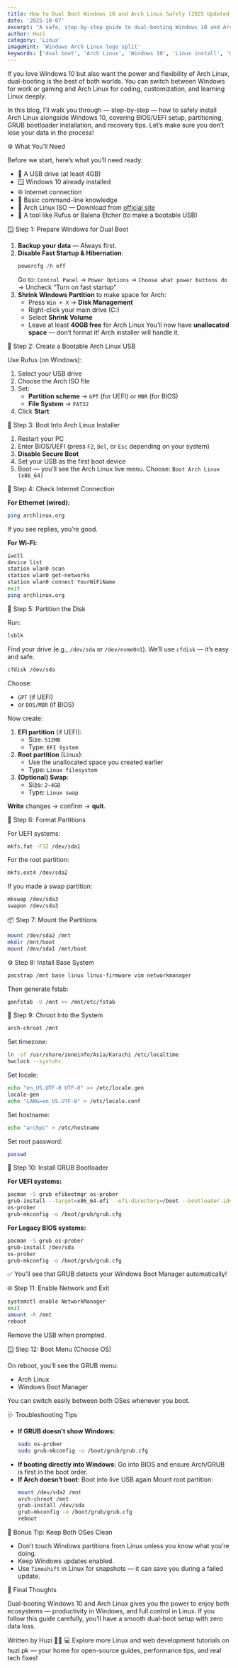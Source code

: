 ```yaml
---
title: How to Dual Boot Windows 10 and Arch Linux Safely (2025 Updated Guide)
date: '2025-10-07'
excerpt: "A safe, step-by-step guide to dual-booting Windows 10 and Arch Linux in 2025. Learn to partition your drive, install GRUB correctly, and troubleshoot boot issues without losing your data."
author: Huzi
category: 'Linux'
imageHint: 'Windows Arch Linux logo split'
keywords: ['dual boot', 'Arch Linux', 'Windows 10', 'Linux install', 'GRUB', 'partitioning', 'UEFI']
---
```

If you love Windows 10 but also want the power and flexibility of Arch Linux, dual-booting is the best of both worlds. You can switch between Windows for work or gaming and Arch Linux for coding, customization, and learning Linux deeply.

In this blog, I’ll walk you through — step-by-step — how to safely install Arch Linux alongside Windows 10, covering BIOS/UEFI setup, partitioning, GRUB bootloader installation, and recovery tips.
Let’s make sure you don’t lose your data in the process!

⚙️ What You’ll Need

Before we start, here’s what you’ll need ready:

*   💽 A USB drive (at least 4GB)
*   🪟 Windows 10 already installed
*   🌐 Internet connection
*   🧠 Basic command-line knowledge
*   📀 Arch Linux ISO — Download from [official site](https://archlinux.org/download/)
*   🧰 A tool like Rufus or Balena Etcher (to make a bootable USB)

🪟 Step 1: Prepare Windows for Dual Boot

1.  **Backup your data** — Always first.
2.  **Disable Fast Startup & Hibernation**:
    ```powershell
    powercfg /h off
    ```
    Go to:
    `Control Panel` → `Power Options` → `Choose what power buttons do` → Uncheck “Turn on fast startup”
3.  **Shrink Windows Partition** to make space for Arch:
    *   Press `Win + X` → **Disk Management**
    *   Right-click your main drive (C:)
    *   Select **Shrink Volume**
    *   Leave at least **40GB free** for Arch Linux
    You’ll now have **unallocated space** — don’t format it!
    Arch installer will handle it.

🧭 Step 2: Create a Bootable Arch Linux USB

Use Rufus (on Windows):
1.  Select your USB drive
2.  Choose the Arch ISO file
3.  Set:
    *   **Partition scheme** → `GPT` (for UEFI) or `MBR` (for BIOS)
    *   **File System** → `FAT32`
4.  Click **Start**

🧰 Step 3: Boot Into Arch Linux Installer

1.  Restart your PC
2.  Enter BIOS/UEFI (press `F2`, `Del`, or `Esc` depending on your system)
3.  **Disable Secure Boot**
4.  Set your USB as the first boot device
5.  Boot — you’ll see the Arch Linux live menu. Choose:
    `Boot Arch Linux (x86_64)`

💽 Step 4: Check Internet Connection

**For Ethernet (wired):**
```bash
ping archlinux.org
```
If you see replies, you’re good.

**For Wi-Fi:**
```bash
iwctl
device list
station wlan0 scan
station wlan0 get-networks
station wlan0 connect YourWiFiName
exit
ping archlinux.org
```

🧱 Step 5: Partition the Disk

Run:
```bash
lsblk
```
Find your drive (e.g., `/dev/sda` or `/dev/nvme0n1`).
We’ll use `cfdisk` — it’s easy and safe.
```bash
cfdisk /dev/sda
```
Choose:
*   `GPT` (if UEFI)
*   or `DOS/MBR` (if BIOS)

Now create:
1.  **EFI partition** (if UEFI):
    *   Size: `512MB`
    *   Type: `EFI System`
2.  **Root partition** (Linux):
    *   Use the unallocated space you created earlier
    *   Type: `Linux filesystem`
3.  **(Optional) Swap**:
    *   Size: `2–4GB`
    *   Type: `Linux swap`

**Write** changes → confirm → **quit**.

💾 Step 6: Format Partitions

For UEFI systems:
```bash
mkfs.fat -F32 /dev/sda1
```
For the root partition:
```bash
mkfs.ext4 /dev/sda2
```
If you made a swap partition:
```bash
mkswap /dev/sda3
swapon /dev/sda3
```

📦 Step 7: Mount the Partitions

```bash
mount /dev/sda2 /mnt
mkdir /mnt/boot
mount /dev/sda1 /mnt/boot
```

⚙️ Step 8: Install Base System

```bash
pacstrap /mnt base linux linux-firmware vim networkmanager
```
Then generate fstab:
```bash
genfstab -U /mnt >> /mnt/etc/fstab
```

🧭 Step 9: Chroot Into the System

```bash
arch-chroot /mnt
```
Set timezone:
```bash
ln -sf /usr/share/zoneinfo/Asia/Karachi /etc/localtime
hwclock --systohc
```
Set locale:
```bash
echo "en_US.UTF-8 UTF-8" >> /etc/locale.gen
locale-gen
echo "LANG=en_US.UTF-8" > /etc/locale.conf
```
Set hostname:
```bash
echo "archpc" > /etc/hostname
```
Set root password:
```bash
passwd
```

🚀 Step 10: Install GRUB Bootloader

**For UEFI systems:**
```bash
pacman -S grub efibootmgr os-prober
grub-install --target=x86_64-efi --efi-directory=/boot --bootloader-id=Arch
os-prober
grub-mkconfig -o /boot/grub/grub.cfg
```

**For Legacy BIOS systems:**
```bash
pacman -S grub os-prober
grub-install /dev/sda
os-prober
grub-mkconfig -o /boot/grub/grub.cfg
```
✅ You’ll see that GRUB detects your Windows Boot Manager automatically!

🌐 Step 11: Enable Network and Exit

```bash
systemctl enable NetworkManager
exit
umount -R /mnt
reboot
```
Remove the USB when prompted.

🪟 Step 12: Boot Menu (Choose OS)

On reboot, you’ll see the GRUB menu:
*   Arch Linux
*   Windows Boot Manager

You can switch easily between both OSes whenever you boot.

🩺 Troubleshooting Tips

*   **If GRUB doesn’t show Windows:**
    ```bash
    sudo os-prober
    sudo grub-mkconfig -o /boot/grub/grub.cfg
    ```
*   **If booting directly into Windows:**
    Go into BIOS and ensure Arch/GRUB is first in the boot order.
*   **If Arch doesn’t boot:**
    Boot into live USB again
    Mount root partition:
    ```bash
    mount /dev/sda2 /mnt
    arch-chroot /mnt
    grub-install /dev/sda
    grub-mkconfig -o /boot/grub/grub.cfg
    reboot
    ```

🧠 Bonus Tip: Keep Both OSes Clean

*   Don’t touch Windows partitions from Linux unless you know what you’re doing.
*   Keep Windows updates enabled.
*   Use `Timeshift` in Linux for snapshots — it can save you during a failed update.

🧾 Final Thoughts

Dual-booting Windows 10 and Arch Linux gives you the power to enjoy both ecosystems — productivity in Windows, and full control in Linux.
If you follow this guide carefully, you’ll have a smooth dual-boot setup with zero data loss.

Written by Huzi 🧑‍💻
💻 Explore more Linux and web development tutorials on huzi.pk — your home for open-source guides, performance tips, and real tech fixes!
